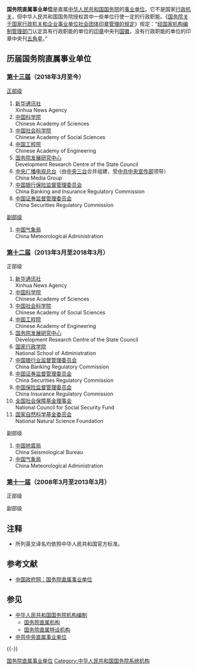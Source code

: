 {{中华人民共和国政府}}
{{Distinguish|国务院直属机构}}
'''国务院直属事业单位'''是直属[[中华人民共和国国务院|中华人民共和国国务院]]的[[事业单位|事业单位]]。它不是国家[[行政部门|行政机关]]，但中华人民共和国国务院授权其中一些单位行使一定的行政职能。《[[s:国务院关于国家行政机关和企业事业单位社会团体印章管理的规定|国务院关于国家行政机关和企业事业单位社会团体印章管理的规定]]》规定：“[[中央机构编制委员会|经国家机构编制管理部门]]认定具有行政职能的单位的[[印章|印章]]中央刊[[中华人民共和国国徽|国徽]]，没有行政职能的单位的印章中央刊[[五角星|五角星]]。”

== 历届国务院直属事业单位 ==
=== [[中华人民共和国国务院_(第十三届)|第十三届]]（2018年3月至今） ===
{{col-begin}}
{{col-2}}
; [[:分类:正部级国务院直属事业单位|正部级]]
# [[新华通讯社|新华通讯社]]<br />Xinhua News Agency
# [[中国科学院|中国科学院]]<br />Chinese Academy of Sciences
# [[中国社会科学院|中国社会科学院]]<br />Chinese Academy of Social Sciences
# [[中国工程院|中国工程院]]<br />Chinese Academy of Engineering
# [[国务院发展研究中心|国务院发展研究中心]]<br />Development Research Centre of the State Council
# [[中央广播电视总台|中央广播电视总台]]（由[[中央廣播電視總台|中央三台]]合并组建，受[[中共中央宣传部|中共中央宣传部]]领导）<br />China Media Group
# [[中国银行保险监督管理委员会|中国银行保险监督管理委员会]]<br />China Banking and Insurance Regulatory Commission
# [[中国证券监督管理委员会|中国证券监督管理委员会]]<br />China Securities Regulatory Commission

{{col-2}}
; [[:分类:副部级国务院直属事业单位|副部级]]
# [[中国气象局|中国气象局]]<br />China Meteorological Administration
{{col-end}}

=== [[中华人民共和国国务院_(第十二届)|第十二届]]（2013年3月至2018年3月） ===
{{col-begin}}
{{col-2}}
; 正部级
# [[新华通讯社|新华通讯社]]<br />Xinhua News Agency
# [[中国科学院|中国科学院]]<br />Chinese Academy of Sciences
# [[中国社会科学院|中国社会科学院]]<br />Chinese Academy of Social Sciences
# [[中国工程院|中国工程院]]<br />Chinese Academy of Engineering
# [[国务院发展研究中心|国务院发展研究中心]]<br />Development Research Centre of the State Council
# [[国家行政学院|国家行政学院]]<br />National School of Administration
# [[中国银行业监督管理委员会|中国银行业监督管理委员会]]<br />China Banking Regulatory Commission
# [[中国证券监督管理委员会|中国证券监督管理委员会]]<br />China Securities Regulatory Commission
# [[中国保险监督管理委员会|中国保险监督管理委员会]]<br />China Insurance Regulatory Commission
# [[全国社会保障基金理事会|全国社会保障基金理事会]]<br />National Council for Social Security Fund
# [[国家自然科学基金委员会|国家自然科学基金委员会]]<br />National Natural Science Foundation

{{col-2}}
; 副部级
# [[中国地震局|中国地震局]]<br />China Seismological Bureau
# [[中国气象局|中国气象局]]<br />China Meteorological Administration
{{col-end}}

=== [[中华人民共和国国务院_(第十一届)|第十一届]]（2008年3月至2013年3月） ===
{{col-begin}}
{{col-2}}
; 正部级

{{col-2}}
; 副部级

{{col-end}}

== 注释 ==
{{NoteFoot}}
* 所列英文译名均依照中华人民共和国官方标准。

== 参考文献 ==
{{Reflist}}
* [http://www.gov.cn/gjjg/2008-04/25/content_2390.htm 中国政府网：国务院直属事业单位]{{Wayback|url=http://www.gov.cn/gjjg/2008-04/25/content_2390.htm |date=20081219194613 }}

== 参见 ==
{{Portal|中华人民共和国}}
* [[中华人民共和国国务院机构编制|中华人民共和国国务院机构编制]]
** [[国务院直属机构|国务院直属机构]]
** [[国务院直属特设机构|国务院直属特设机构]]
* [[中共中央直属事业单位|中共中央直属事业单位]]

{{-}}
{{国务院}}
{{国务院/13|属}}
{{国务院/12|属}}
{{国务院/11|属}}

[[Category:国务院直属事业单位|]]
[[Category:中华人民共和国国务院系统机构|Category:中华人民共和国国务院系统机构]]